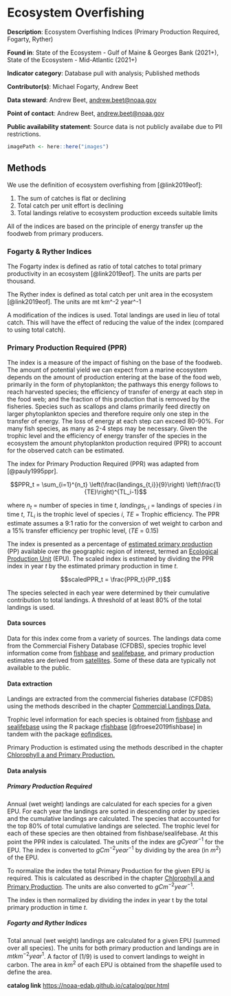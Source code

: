 # Ecosystem Overfishing {#ppr}

**Description**: Ecosystem Overfishing Indices (Primary Production Required, Fogarty, Ryther)

**Found in**: State of the Ecosystem - Gulf of Maine & Georges Bank (2021+), State of the Ecosystem - Mid-Atlantic (2021+)

**Indicator category**: Database pull with analysis; Published methods

**Contributor(s)**: Michael Fogarty, Andrew Beet

**Data steward**: Andrew Beet, [andrew.beet\@noaa.gov](mailto:andrew.beet@noaa.gov){.email}

**Point of contact**: Andrew Beet, [andrew.beet\@noaa.gov](mailto:andrew.beet@noaa.gov){.email}

**Public availability statement**: Source data is not publicly availabe due to PII restrictions.

```r
imagePath <- here::here("images")
```

## Methods

We use the definition of ecosystem overfishing from [@link2019eof]: 

1. The sum of catches is flat or declining
1. Total catch per unit effort is declining
1. Total landings relative to ecosystem  production exceeds suitable limits

All of the indices are based on the principle of energy transfer up the foodweb from primary producers.

### Fogarty & Ryther Indices

The Fogarty index is defined as ratio of total catches to total primary productivity in an ecosystem [@link2019eof]. The units are parts per thousand.

The Ryther index is defined as total catch per unit area in the ecosystem [@link2019eof]. The units are mt km^-2 year^-1

A modification of the indices is used. Total landings are used in lieu of total catch. This will have the effect of reducing the value of the index (compared to using total catch).

### Primary Production Required (PPR)

The index is a measure of the impact of fishing on the base of the foodweb. The amount of potential yield we can expect from a marine ecosystem depends on the amount of production entering at the base of the food web, primarily in the form of phytoplankton; the pathways this energy follows to reach harvested species; the efficiency of transfer of energy at each step in the food web; and the fraction of this production that is removed by the fisheries. Species such as scallops and clams primarily feed directly on larger phytoplankton species and therefore require only one step in the transfer of energy. The loss of energy at each step can exceed 80-90%. For many fish species, as many as 2-4 steps may be necessary. Given the trophic level and the efficiency of energy transfer of the species in the ecosystem the amount phytoplankton production required (PPR) to account for the observed catch can be estimated.

The index for Primary Production Required (PPR) was adapted from [@pauly1995ppr].

$$PPR_t = \sum_{i=1}^{n_t}  \left(\frac{landings_{t,i}}{9}\right) \left(\frac{1}{TE}\right)^{TL_i-1}$$

where $n_t$ = number of species in time $t$, $landings_{t,i}$ = landings of species $i$ in time $t$, $TL_i$ is the trophic level of species $i$, $TE$ = Trophic efficiency. The PPR estimate assumes a 9:1 ratio for the conversion of wet weight to carbon and a 15% transfer efficiency per trophic level, ($TE$ = 0.15)

The index is presented as a percentage of [estimated primary production](https://noaa-edab.github.io/tech-doc/chl-pp.html) (PP) available over the geographic region of interest, termed an [Ecological Production Unit](https://noaa-edab.github.io/tech-doc/comdat.html) (EPU). The scaled index is estimated by dividing the PPR index in year $t$ by the estimated primary production in time $t$.

$$scaledPPR_t = \frac{PPR_t}{PP_t}$$

The species selected in each year were determined by their cumulative contribution to total landings. A threshold of at least 80% of the total landings is used.

#### Data sources

Data for this index come from a variety of sources. The landings data come from the Commercial Fishery Database (CFDBS), species trophic level information come from [fishbase](http://fishbase.de) and [sealifebase](http://sealifebase.ca), and primary production estimates are derived from [satellites](https://noaa-edab.github.io/tech-doc/chl-pp.html). Some of these data are typically not available to the public.

#### Data extraction

Landings are extracted from the commercial fisheries database (CFDBS) using the methods described in the chapter [Commercial Landings Data.](https://noaa-edab.github.io/tech-doc/comdat.html)

Trophic level information for each species is obtained from [fishbase](http://fishbase.de) and [sealifebase](http://sealifebase.ca) using the R package [rfishbase](https://github.com/ropensci/rfishbase) [@froese2019fishbase] in tandem with the package [eofindices.](https://github.com/NOAA-EDAB/eofindices/)

Primary Production is estimated using the methods described in the chapter [Chlorophyll a and Primary Production.](https://noaa-edab.github.io/tech-doc/chl-pp.html)

#### Data analysis

##### Primary Production Required

Annual (wet weight) landings are calculated for each species for a given EPU. For each year the landings are sorted in descending order by species and the cumulative landings are calculated. The species that accounted for the top 80% of total cumulative landings are selected. The trophic level for each of these species are then obtained from fishbase/sealifebase. At this point the PPR index is calculated. The units of the index are $gCyear^{-1}$ for the EPU. The index is converted to $gCm^{-2}year^{-1}$ by dividing by the area (in $m^2$) of the EPU.

To normalize the index the total Primary Production for the given EPU is required. This is calculated as described in the chapter [Chlorophyll a and Primary Production](https://noaa-edab.github.io/tech-doc/chl-pp.html). The units are also converted to $gCm^{-2}year^{-1}$.

The index is then normalized by dividing the index in year t by the total primary production in time $t$.

##### Fogarty and Ryther Indices

Total annual (wet weight) landings are calculated for a given EPU (summed over all species). The units for both primary production and landings are in $mt km^{-2} year^1$. A factor of (1/9) is used to convert landings to weight in carbon. The area in $km^2$ of each EPU is obtained from the shapefile used to define the area.

**catalog link**
<https://noaa-edab.github.io/catalog/ppr.html>

